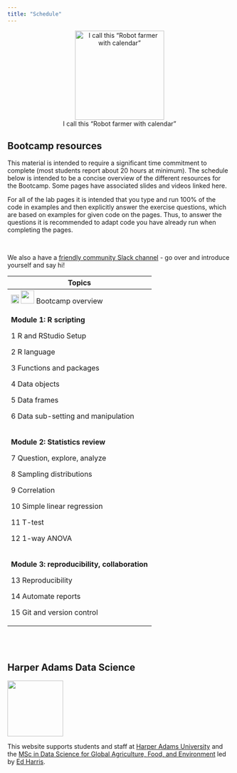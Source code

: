 ```yaml
---
title: "Schedule"
---
```


<center>![I call this "Robot farmer with calendar"](img/robot-farmer.jpeg){height="200px"}</center>

## Bootcamp resources

This material is intended to require a significant time commitment to complete (most students report about 20 hours at minimum). The schedule below is intended to be a concise overview of the different resources for the Bootcamp. Some pages have associated slides and videos linked here.

For all of the lab pages it is intended that you type and run 100% of the code in examples and then explicitly answer the exercise questions, which are based on examples for given code on the pages. Thus, to answer the questions it is recommended to adapt code you have already run when completing the pages.

<br>

We also a have a [friendly community Slack channel](https://join.slack.com/t/ha-eda-party/shared_invite/zt-w19od3dz-6bjo~dTC_GQeSUUv3B8XzQ) - go over and introduce yourself and say hi!

+------------------------------------------------------------------------------------------------+
| Topics                                                                                         |
+================================================================================================+
| ![](img/slides.png){width="18" height="20"} ![](img/youtube.png){width="30"} Bootcamp overview |
+------------------------------------------------------------------------------------------------+
| **Module 1: R scripting**                                                                      |
|                                                                                                |
| 1 R and RStudio Setup                                                                          |
|                                                                                                |
| 2 R language                                                                                   |
|                                                                                                |
| 3 Functions and packages                                                                       |
|                                                                                                |
| 4 Data objects                                                                                 |
|                                                                                                |
| 5 Data frames                                                                                  |
|                                                                                                |
| 6 Data sub-setting and manipulation                                                            |
+------------------------------------------------------------------------------------------------+
| **Module 2: Statistics review**                                                                |
|                                                                                                |
| 7 Question, explore, analyze                                                                   |
|                                                                                                |
| 8 Sampling distributions                                                                       |
|                                                                                                |
| 9 Correlation                                                                                  |
|                                                                                                |
| 10 Simple linear regression                                                                    |
|                                                                                                |
| 11 T-test                                                                                      |
|                                                                                                |
| 12 1-way ANOVA                                                                                 |
+------------------------------------------------------------------------------------------------+
| **Module 3: reproducibility, collaboration**                                                   |
|                                                                                                |
| 13 Reproducibility                                                                             |
|                                                                                                |
| 14 Automate reports                                                                            |
|                                                                                                |
| 15 Git and version control                                                                     |
+------------------------------------------------------------------------------------------------+

<br> <br>

## Harper Adams Data Science

![](img/HDS.png){fig-alt="Harper Data Science" width="125"}

This website supports students and staff at [Harper Adams University](https://www.harper-adams.ac.uk/ "Harper Adams University") and the [MSc in Data Science for Global Agriculture, Food, and Environment](https://www.harper-adams.ac.uk/courses/postgraduate/201194/data-science-for-global-agriculture-food-and-environment "MSc in Data Science") led by [Ed Harris](https://www.harper-adams.ac.uk/general/staff/profile/201620/Edwin-Harris/ "Ed's Faculty page").
